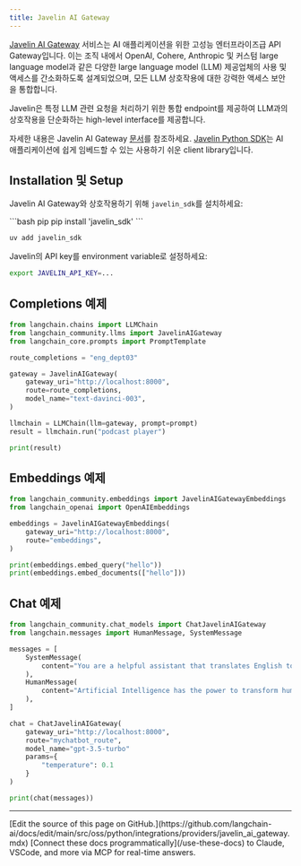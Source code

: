 ```yaml
---
title: Javelin AI Gateway
---
```


[Javelin AI Gateway](https://www.getjavelin.io) 서비스는 AI 애플리케이션을 위한 고성능 엔터프라이즈급 API Gateway입니다.
이는 조직 내에서 OpenAI, Cohere, Anthropic 및 커스텀 large language model과 같은 다양한 large language model (LLM) 제공업체의 사용 및 액세스를 간소화하도록 설계되었으며,
모든 LLM 상호작용에 대한 강력한 액세스 보안을 통합합니다.

Javelin은 특정 LLM 관련 요청을 처리하기 위한 통합 endpoint를 제공하여 LLM과의 상호작용을 단순화하는 high-level interface를 제공합니다.

자세한 내용은 Javelin AI Gateway [문서](https://docs.getjavelin.io)를 참조하세요.
[Javelin Python SDK](https://www.github.com/getjavelin/javelin-python)는 AI 애플리케이션에 쉽게 임베드할 수 있는 사용하기 쉬운 client library입니다.

## Installation 및 Setup

Javelin AI Gateway와 상호작용하기 위해 `javelin_sdk`를 설치하세요:

<CodeGroup>
```bash pip
pip install 'javelin_sdk'
```

```bash uv
uv add javelin_sdk
```
</CodeGroup>

Javelin의 API key를 environment variable로 설정하세요:

```sh
export JAVELIN_API_KEY=...
```

## Completions 예제

```python
from langchain.chains import LLMChain
from langchain_community.llms import JavelinAIGateway
from langchain_core.prompts import PromptTemplate

route_completions = "eng_dept03"

gateway = JavelinAIGateway(
    gateway_uri="http://localhost:8000",
    route=route_completions,
    model_name="text-davinci-003",
)

llmchain = LLMChain(llm=gateway, prompt=prompt)
result = llmchain.run("podcast player")

print(result)

```

## Embeddings 예제

```python
from langchain_community.embeddings import JavelinAIGatewayEmbeddings
from langchain_openai import OpenAIEmbeddings

embeddings = JavelinAIGatewayEmbeddings(
    gateway_uri="http://localhost:8000",
    route="embeddings",
)

print(embeddings.embed_query("hello"))
print(embeddings.embed_documents(["hello"]))
```

## Chat 예제
```python
from langchain_community.chat_models import ChatJavelinAIGateway
from langchain.messages import HumanMessage, SystemMessage

messages = [
    SystemMessage(
        content="You are a helpful assistant that translates English to French."
    ),
    HumanMessage(
        content="Artificial Intelligence has the power to transform humanity and make the world a better place"
    ),
]

chat = ChatJavelinAIGateway(
    gateway_uri="http://localhost:8000",
    route="mychatbot_route",
    model_name="gpt-3.5-turbo"
    params={
        "temperature": 0.1
    }
)

print(chat(messages))

```

---

<Callout icon="pen-to-square" iconType="regular">
    [Edit the source of this page on GitHub.](https://github.com/langchain-ai/docs/edit/main/src/oss/python/integrations/providers/javelin_ai_gateway.mdx)
</Callout>
<Tip icon="terminal" iconType="regular">
    [Connect these docs programmatically](/use-these-docs) to Claude, VSCode, and more via MCP for    real-time answers.
</Tip>
